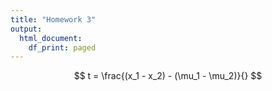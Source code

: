 ```yaml
---
title: "Homework 3"
output:
  html_document:
    df_print: paged
---
```


$$
t = \frac{(x_1 - x_2) - (\mu_1 - \mu_2)}{}
$$ 
